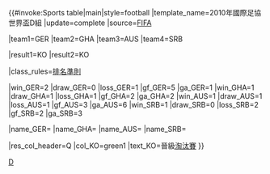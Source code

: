 {{#invoke:Sports table|main|style=football
|template_name=2010年國際足協世界盃D組
|update=complete
|source=[https://www.fifa.com/worldcup/archive/southafrica2010/groups/index.html FIFA]

|team1=GER |team2=GHA |team3=AUS |team4=SRB

|result1=KO |result2=KO

|class_rules=[[2010年國際足協世界盃#排名準則|排名準則]]

|win_GER=2 |draw_GER=0 |loss_GER=1 |gf_GER=5 |ga_GER=1
|win_GHA=1 |draw_GHA=1 |loss_GHA=1 |gf_GHA=2 |ga_GHA=2
|win_AUS=1 |draw_AUS=1 |loss_AUS=1 |gf_AUS=3 |ga_AUS=6
|win_SRB=1 |draw_SRB=0 |loss_SRB=2 |gf_SRB=2 |ga_SRB=3

|name_GER={{fb|GER}}
|name_GHA={{fb|GHA}}
|name_AUS={{fb|AUS}}
|name_SRB={{fb|SRB|2004}}

|res_col_header=Q
|col_KO=green1 |text_KO=晉級[[2010年國際足協世界盃#淘汰賽|淘汰賽]]
}}<noinclude>
[[Category:2010年世界盃足球賽分組|D]]
</noinclude>